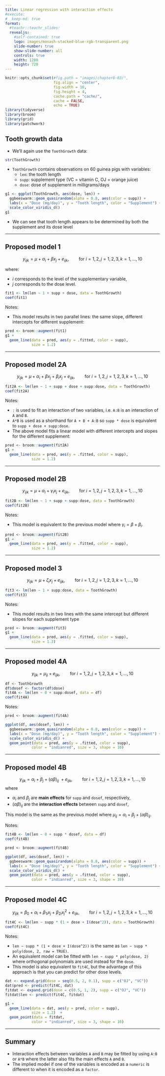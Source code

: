 ```yaml
---
title: Linear regression with interaction effects
#execute:
#  keep-md: true
format: 
  #teachr::teachr_slides:
  revealjs:
    #self-contained: true
    logo: images/monash-stacked-blue-rgb-transparent.png
    slide-number: true
    show-slide-number: all
    controls: true
    width: 1280
    height: 720
---
```


```r
knitr::opts_chunk$set(#fig.path = "images/chapter8-03/",
                      fig.align = "center",
                      fig.width = 10, 
                      fig.height = 4,
                      cache.path = "cache/",
                      cache = FALSE,
                      echo = TRUE)
library(tidyverse)
library(broom)
library(grid)
library(patchwork)
```



## Tooth growth data

* We'll again use the `ToothGrowth` data:

```r
str(ToothGrowth)
```

* `ToothGrowth` contains observations on 60 guinea pigs with variables:
  * `len`: the tooth length
  * `supp`: supplement type (VC = vitamin C, OJ = orange juice)
  * `dose`: dose of supplement in milligrams/days
  

```r
g1 <- ggplot(ToothGrowth, aes(dose, len)) +
  ggbeeswarm::geom_quasirandom(alpha = 0.8, aes(color = supp)) + 
  labs(x = "Dose (mg/day)", y = "Tooth length", color = "Supplement") +
  scale_color_viridis_d()
g1
```


* We can see that tooth length appears to be determined by both the supplement and its dose level

---

## Proposed model 1

$$ y_{ijk} = \mu + \alpha_i + \beta x_{j} + e_{ijk}, \qquad \text{for }i = 1, 2, j = 1, 2, 3, k = 1, ..., 10$$

where:

* $i$ corresponds to the level of the supplementary variable,
* $j$ corresponds to the dose level.

```r
fit1 <- lm(len ~ 1 + supp + dose, data = ToothGrowth)
coef(fit1)
```

Notes:

* This model results in two parallel lines: the same slope, different intercepts for different supplement:

```r
pred <- broom::augment(fit1)
g1 + 
  geom_line(data = pred, aes(y = .fitted, color = supp),
            size = 1.2) 
```

---

## Proposed model 2A

$$ y_{ijk} = \mu + \alpha_i + \beta x_{j} + \beta_{i} x_{j} + e_{ijk}, \qquad \text{for }i = 1, 2, j = 1, 2, 3, k = 1, ..., 10$$



```r
fit2A <- lm(len ~ 1 + supp + dose + supp:dose, data = ToothGrowth)
coef(fit2A)
```

Notes:

* `:` is used to fit an interaction of two variables, i.e. `A:B` is an interaction of `A` and `B`. 
* `A*B` is used as a shorthand for `A + B + A:B` so `supp * dose` is equivalent to `supp + dose + supp:dose`.
* The above model fits a linear model with different intercepts and slopes for the different supplement:

```r
pred <- broom::augment(fit2A)
g1 + 
  geom_line(data = pred, aes(y = .fitted, color = supp),
            size = 1.2) 
```

---

## Proposed model 2B

$$ y_{ijk} = \mu + \alpha_i + \gamma_{i} x_{j} + e_{ijk}, \qquad \text{for }i = 1, 2, j = 1, 2, 3, k = 1, ..., 10$$


```r
fit2B <- lm(len ~ 1 + supp + supp:dose, data = ToothGrowth)
coef(fit2B)
```

Notes:

* This model is equivalent to the previous model where $\gamma_i = \beta + \beta_i$.

```r
pred <- broom::augment(fit2B)
g1 + 
  geom_line(data = pred, aes(y = .fitted, color = supp),
            size = 1.2) 
```

---

## Proposed model 3

$$ y_{ijk} = \mu +  \zeta_{i} x_{j} + e_{ijk}, \qquad \text{for }i = 1, 2, j = 1, 2, 3, k = 1, ..., 10$$


```r
fit3 <- lm(len ~ 1 + supp:dose, data = ToothGrowth)
coef(fit3)
```

Notes:

* This model results in two lines with the same intercept but different slopes for each supplement type

```r
pred <- broom::augment(fit3)
g1 + 
  geom_line(data = pred, aes(y = .fitted, color = supp),
            size = 1.2) 
```

---

## Proposed model 4A

$$ y_{ijk} = \mu_{ij} + e_{ijk}, \qquad \text{for }i = 1, 2, j = 1, 2, 3, k = 1, ..., 10$$


```r
df <- ToothGrowth
df$dosef <- factor(df$dose)
fit4A <- lm(len ~ 0 + supp:dosef, data = df)
coef(fit4A)
```

Notes:

```r
pred <- broom::augment(fit4A)

ggplot(df, aes(dosef, len)) +
  ggbeeswarm::geom_quasirandom(alpha = 0.8, aes(color = supp)) + 
  labs(x = "Dose (mg/day)", y = "Tooth length", color = "Supplement") +
  scale_color_viridis_d() + 
  geom_point(data = pred, aes(y = .fitted, color = supp),
            color = "indianred", size = 3, shape = 10) 
```

---

## Proposed model 4B

$$y_{ijk} = \alpha_i + \beta_j  + (\alpha\beta)_{ij}\ + e_{ijk}, \qquad \text{for }i = 1, 2, j = 1, 2, 3, k = 1, ..., 10$$
where

* $\alpha_i$ and $\beta_j$ are **main effects** for `supp` and `dosef`, respectively,
* $(\alpha\beta)_{ij}$ are the **interaction effects** between `supp` and `dosef`,


This model is the same as the previous model where $\mu_{ij} = \alpha_i + \beta_j + (\alpha\beta)_{ij}$. 

Notes:


```r
fit4B <- lm(len ~ 0 + supp * dosef, data = df)
coef(fit4B)
```


```r
pred <- broom::augment(fit4B)

ggplot(df, aes(dosef, len)) +
  ggbeeswarm::geom_quasirandom(alpha = 0.8, aes(color = supp)) + 
  labs(x = "Dose (mg/day)", y = "Tooth length", color = "Supplement") +
  scale_color_viridis_d() + 
  geom_point(data = pred, aes(y = .fitted, color = supp),
            color = "indianred", size = 3, shape = 10) 
```

---

## Proposed model 4C

$$ y_{ijk} = \beta_0 + \alpha_i  + \beta_{1i} x_j +  \beta_{2i} x_j^2  + e_{ijk}, \qquad \text{for }i = 1, 2, j = 1, 2, 3, k = 1, ..., 10$$


```r
fit4C <- lm(len ~ supp * (1 + dose + I(dose^2)), data = ToothGrowth)
coef(fit4C)
```

Notes: 

* `len ~ supp * (1 + dose + I(dose^2))` is the same as `len ~ supp * poly(dose, 2, raw = TRUE)`.
* An equivalent model can be fitted with `len ~ supp * poly(dose, 2)` where orthogonal polynomials are used instead for the `dose`. 
* This model is also equivalent to `fit4C`, but the advantage of this approach is that you can predict for other dose levels.


```r
dat <- expand.grid(dose = seq(0.5, 2, 0.1), supp = c("OJ", "VC"))
dat$pred <- predict(fit4C, dat)
fitdat <- expand.grid(dose = c(0.5, 1, 2), supp = c("OJ", "VC"))
fitdat$len <- predict(fit4C, fitdat)

g1 + 
  geom_line(data = dat, aes(y = pred, color = supp),
            size = 1.2)  + 
  geom_point(data = fitdat, 
            color = "indianred", size = 3, shape = 10) 
```


---


## Summary

* Interaction effects between variables `A` and `B` may be fitted by using `A:B` or `A*B` where the latter also fits the main effects `A` and `B`. 
* The implied model if one of the variables is encoded as a `numeric` is different to when it is encoded as a `factor`.
